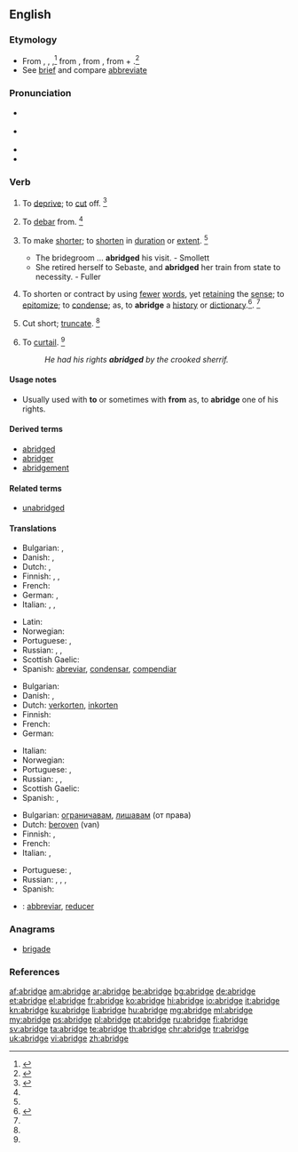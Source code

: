 ==English==

===Etymology===
* From {{etyl|enm}} {{term|abreggen||curtail, lessen|lang=enm}}, {{term|abregge|lang=enm}}, {{term|abrigge|lang=enm}},<ref> {{reference-book | last =| first = | authorlink =  | coauthors =  | editor =Urdang, Laurence    | others =  | title = The Random House College Dictionary | origdate =  | origyear = 1975| origmonth =  | url =  | format =  | accessdate =  | accessyear =  | accessmonth =  | edition =  | date =  | year =1984| month =  | publisher =Random House, Inc.  | location = New York, NY | language =  | id =  | doi = | isbn =0-394-43600-8 | lccn = | ol = | pages =5| chapter =  | chapterurl =  | quote =}}</ref> from {{etyl|fro}} {{term|abregier||lang=fro}} {{term|abreger||lang=fro}}, from {{etyl|LL.}} {{term|abbrevio||make brief|lang=la}}, from {{etyl|la}} {{term|ad||lang=la}} + {{term|brevio|brēvio|lang=la|shorten}}.<ref>{{reference-book | last =| first = | authorlink =  | coauthors =  | editor =Gove, Philip Babcock    | others =  | title = Webster's Third International Dictionary of the English Language Unabridged | origdate =  | origyear = 1909 | origmonth =  | url =  | format =  | accessdate =  | accessyear =  | accessmonth =  | edition =  | date =  | year =1976  | month =  | publisher =G. & C. Merriam Co.  | location = Springfield, MA | language =  | id =  | doi = | isbn =0-87779-101-5 | lccn = | ol = | pages =6| chapter =  | chapterurl =  | quote =}}</ref>
* See [[brief]] and compare [[abbreviate]]

===Pronunciation===
* {{a|RP}} {{IPA|/əˈbrɪd͡ʒ/}}
* {{a|US}} {{IPA|/əˈbrɪd͡ʒ/}}
* {{audio|en-us-abridge.ogg|Audio (US)}}
* {{rhymes|ɪdʒ}}

===Verb===
{{en-verb|abridg|ing}}

# {{transitive|archaic}} To [[deprive]]; to [[cut]] off. {{defdate|First attested from around (1150 to 1350)}}<ref name=SOED>{{reference-book | last =| first = | authorlink =  | coauthors =  | editor =Brown, Lesley  | others =  | title = The Shorter Oxford English Dictionary | origdate =  | origyear = 1933| origmonth =  | url =  | format =  | accessdate =  | accessyear =  | accessmonth =  | edition = 5th | date =  | year =2003| month =  | publisher =Oxford University Press  | location =Oxford, UK | language =  | id =  | doi = | isbn =978-0-19-860575-7 | lccn = | ol = | pages =8| chapter =  | chapterurl =  | quote =}}</ref>
# {{transitive|archaic|rare}} To [[debar]] from. {{defdate|First attested from around (1150 to 1350)}}<ref name=SOED/>
# {{transitive}} To make [[shorter]]; to [[shorten]] in [[duration]] or [[extent]]. {{defdate|First attested from around (1350 to 1470)}}<ref name=SOED/>
#* The bridegroom ... '''abridged''' his visit. - Smollett
#* She retired herself to Sebaste, and '''abridged''' her train from state to necessity. - Fuller
# {{transitive}} To shorten or contract by using [[fewer]] [[word]]s, yet [[retaining]] the [[sense]]; to [[epitomize]]; to [[condense]]; as, to '''abridge''' a [[history]] or [[dictionary]].{{defdate|First attested in 1384.}}<ref>{{reference-book | last = Dobbie | first = Elliott K. | coauthors = Dunmore, C. William, et al. | editor = Barnhart, Robert K.| title = Chambers Dictionary of Etymology | origyear = 1998 | year = 2004 | publisher = Chambers Harrap Publishers Ltd | location = Edinburgh, Scotland | isbn =0550142304 | pages = 4}}</ref>. {{defdate|First attested from around (1350 to 1470)}}<ref name=SOED/>
# {{transitive}} Cut short; [[truncate]]. {{defdate|First attested from around (1350 to 1470)}}<ref name=SOED/>
# {{transitive}} To [[curtail]]. {{defdate|First attested from around (1350 to 1470)}}<ref name=SOED/>
#: ''He had his rights '''abridged''' by the crooked sherrif.''

====Usage notes====
* {{sense|deprive}} Usually used with '''to''' or sometimes with '''from''' as, to '''abridge''' one of his rights.

====Derived terms====
* [[abridged]]
* [[abridger]]
* [[abridgement]]

====Related terms====
* [[unabridged]]

====Translations====
{{trans-top|to make shorter}}
* Bulgarian: {{t+|bg|съкращавам}}, {{t+|bg|скъсявам}}
* Danish: {{t-|da|forkorte}}, {{t-|da|sammendrage}}
* Dutch: {{t+|nl|beperken}}, {{t+|nl|verkorten}}
* Finnish: {{t+|fi|lyhentää}}, {{t-|fi|typistää}}, {{t-|fi|supistaa}}
* French: {{t+|fr|abréger}}
* German: {{t+|de|verkürzen}}, {{t+|de|kürzen}}
* Italian: {{t+|it|accorciare}}, {{t+|it|abbreviare}}, {{t+|it|ridurre}}
{{trans-mid}}
* Latin: {{t-|la|abbrevio|alt=abbreviō}}
* Norwegian: {{t-|no|forkorte}}
* Portuguese: {{t+|pt|abreviar}}, {{t|pt|encurtar}}
* Russian: {{t+|ru|сокращать|sc=Cyrl}}, {{t+|ru|укорачивать|sc=Cyrl}}, {{t-|ru|усекать|sc=Cyrl}}
* Scottish Gaelic: {{t-|gd|giorraich}}
* Spanish: [[abreviar]], [[condensar]], [[compendiar]]
{{trans-bottom}}

{{trans-top|to shorten or contract by using fewer words}}
* Bulgarian: {{t+|bg|съкращавам}}
* Danish: {{t-|da|forkorte}}, {{t-|da|sammendrage}}
* Dutch: [[verkorten]], [[inkorten]]
* Finnish: {{t+|fi|lyhentää}}
* French: {{t+|fr|abréger}}
* German: {{t+|de|verkürzen}}
{{trans-mid}}
* Italian: {{t+|it|abbreviare}}
* Norwegian: {{t-|no|sammendra}}
* Portuguese: {{t+|pt|abreviar}}, {{t|pt|resumir}}
* Russian: {{t+|ru|сокращать|sc=Cyrl}}, {{t+|ru|уменьшать|sc=Cyrl}}, {{t+|ru|суммировать|sc=Cyrl}}
* Scottish Gaelic: {{t-|gd|giorraich}}
* Spanish: {{t+|es|abreviar}}, {{t-|es|resumir}}
{{trans-bottom}}

{{trans-top|to deprive}}
* Bulgarian: [[ограничавам]], [[лишавам]] (от права)
* Dutch: [[beroven]] (van)
* Finnish: {{t+|fi|riistää}}, {{t+|fi|viedä}}
* French: {{t+|fr|abréger}}
* Italian: {{t+|it|privare}}, {{t+|it|limitare}}
{{trans-mid}}
* Portuguese: {{t+|pt|privar}}, {{t|pt|despojar}}
* Russian: {{t+|ru|уменьшать|sc=Cyrl}}, {{t+|ru|убавлять|sc=Cyrl}}, {{t+|ru|ограничивать|sc=Cyrl}}, {{t+|ru|урезывать|sc=Cyrl}}
* Spanish: {{t+|es|privar}}
{{trans-bottom}}

{{checktrans}}
* {{ttbc|ia}}: [[abbreviar]], [[reducer]]

===Anagrams===
* [[brigade#English|brigade]]

===References===
<references/>

[[af:abridge]]
[[am:abridge]]
[[ar:abridge]]
[[be:abridge]]
[[bg:abridge]]
[[de:abridge]]
[[et:abridge]]
[[el:abridge]]
[[fr:abridge]]
[[ko:abridge]]
[[hi:abridge]]
[[io:abridge]]
[[it:abridge]]
[[kn:abridge]]
[[ku:abridge]]
[[li:abridge]]
[[hu:abridge]]
[[mg:abridge]]
[[ml:abridge]]
[[my:abridge]]
[[ps:abridge]]
[[pl:abridge]]
[[pt:abridge]]
[[ru:abridge]]
[[fi:abridge]]
[[sv:abridge]]
[[ta:abridge]]
[[te:abridge]]
[[th:abridge]]
[[chr:abridge]]
[[tr:abridge]]
[[uk:abridge]]
[[vi:abridge]]
[[zh:abridge]]